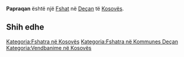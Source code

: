 {{Fshat në Kosovës
 | Emri                = Papraqan
| sqi_D_name = Papraqan
| sqi_D_FULL_NAME_RO = Papraqan
| sqi_D_FULL_NAME_ND_RO = Papraqan
| sqi_D_SORT_NAME_RG = PAPRAQAN
| sqi_D_FULL_NAME_RG = Papraqan
| sqi_D_FULL_NAME_ND_RG = Papraqan
| sqi_V_name = Prapaçan
| sqi_V_FULL_NAME_RO = Prapaçan Prapaçani Prapaqani Prapaqan
| sqi_V_FULL_NAME_ND_RO = Prapacan Prapacani Prapaqani Prapaqan
| sqi_V_SORT_NAME_RG = PRAPACAN PRAPACANI PRAPAQANI PRAPAQAN
| sqi_V_FULL_NAME_RG = Prapaçan Prapaçani Prapaqani Prapaqan
| sqi_V_FULL_NAME_ND_RG = Prapacan Prapacani Prapaqani Prapaqan
| srp_D_name = Papračane
| srp_D_FULL_NAME_RO = Papračane
| srp_D_FULL_NAME_ND_RO = Papracane
| srp_D_SORT_NAME_RG = PAPRACANE
| srp_D_FULL_NAME_RG = Papračane
| srp_D_FULL_NAME_ND_RG = Papracane
| srp_DS_name = Папраћане
| srp_DS_FULL_NAME_RO = Папраћане
| srp_DS_FULL_NAME_ND_RO = Папраћане
| srp_DS_SORT_NAME_RG = ПАПРАЋАНЕ
| srp_DS_FULL_NAME_RG = Папраћане
| srp_DS_FULL_NAME_ND_RG = Папраћане
| srp_V_name = Prapaćan
| srp_V_FULL_NAME_RO = Prapaćan Prapaćane Papraćane Prapacane
| srp_V_FULL_NAME_ND_RO = Prapacan Prapacane Papracane Prapacane
| srp_V_SORT_NAME_RG = PRAPACAN PRAPACANE PAPRACANE PRAPACANE
| srp_V_FULL_NAME_RG = Prapaćan Prapaćane Papraćane Prapacane
| srp_V_FULL_NAME_ND_RG = Prapacan Prapacane Papracane Prapacane
| srp_VS_name = Прапаћане
| srp_VS_FULL_NAME_RO = Прапаћане
| srp_VS_FULL_NAME_ND_RO = Прапаћане
| srp_VS_SORT_NAME_RG = ПРАПАЋАНЕ
| srp_VS_FULL_NAME_RG = Прапаћане
| srp_VS_FULL_NAME_ND_RG = Прапаћане

 | Emri (Rasa dhanore) = 
 | Figura              = 
 | Shteti              = Kosovo
 | Komuna              = Deçan
 | Kodi postar         = 
 | Sipërfaqja          = 

 | Popullsia           = 

 | Regj. i popullsisë  = 
 | Dend. e popullsisë  = 
 | Faqja zyrtare       = 
 <!--- Koordinatat ----> 
 | Gjerësia            = 42.552778
 | Gjatësia            = 20.331111
 | Lartësia            = 
}}
'''Papraqan''' është një [[Fshat]] në [[Deçan]] të [[Kosovës]].

<!-- == Gjeografia == -->
<!-- == Historia == -->
<!-- == Demografia == -->
== Shih edhe ==
{{Komuna Deçan}}
{{Kosovo-Administrata-Cung}}

[[Kategoria:Fshatra në Kosovës]]
[[Kategoria:Fshatra në Kommunes Deçan]]
[[Kategoria:Vendbanime në Kosovës]]